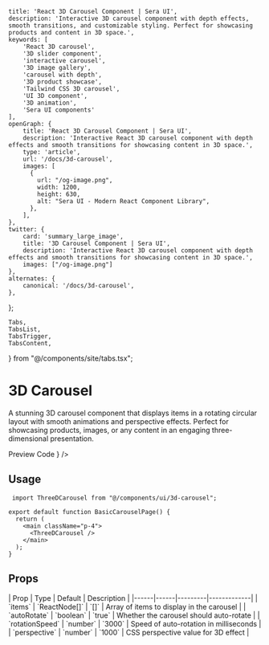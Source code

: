     title: 'React 3D Carousel Component | Sera UI',
    description: 'Interactive 3D carousel component with depth effects, smooth transitions, and customizable styling. Perfect for showcasing products and content in 3D space.',
    keywords: [
        'React 3D carousel',
        '3D slider component',
        'interactive carousel',
        '3D image gallery',
        'carousel with depth',
        '3D product showcase',
        'Tailwind CSS 3D carousel',
        'UI 3D component',
        '3D animation',
        'Sera UI components'
    ],
    openGraph: {
        title: 'React 3D Carousel Component | Sera UI',
        description: 'Interactive React 3D carousel component with depth effects and smooth transitions for showcasing content in 3D space.',
        type: 'article',
        url: '/docs/3d-carousel',
        images: [
          {
            url: "/og-image.png",
            width: 1200,
            height: 630,
            alt: "Sera UI - Modern React Component Library",
          },
        ],
    },
    twitter: {
        card: 'summary_large_image',
        title: '3D Carousel Component | Sera UI',
        description: 'Interactive React 3D carousel component with depth effects and smooth transitions for showcasing content in 3D space.',
        images: ["/og-image.png"]
    },
    alternates: {
        canonical: '/docs/3d-carousel',
    },
};

    Tabs,
    TabsList,
    TabsTrigger,
    TabsContent,
} from "@/components/site/tabs.tsx";



# 3D Carousel <AI dir="left"/>

A stunning 3D carousel component that displays items in a rotating circular layout with smooth animations and perspective effects. Perfect for showcasing products, images, or any content in an engaging three-dimensional presentation.

<Tabs defaultValue="preview" className="">
  <TabsList>
    <TabsTrigger value="preview">Preview</TabsTrigger>
    <TabsTrigger value="code">Code</TabsTrigger>
  </TabsList>
  <TabsContent value="preview">
    <ComponentRenderer component={<ThreeDCarousel />} />
  </TabsContent>
  <TabsContent value="code">
    <CodeBlock filePath="src/app/docs/3d-carousel/3d-carousel.tsx" />
  </TabsContent>
</Tabs>


## Usage

```tsx
 import ThreeDCarousel from "@/components/ui/3d-carousel";

export default function BasicCarouselPage() {
  return (
    <main className="p-4">
      <ThreeDCarousel />
    </main>
  );
}
```

## Props

<MdxTable>
| Prop | Type | Default | Description |
|------|------|---------|-------------|
| `items` | `ReactNode[]` | `[]` | Array of items to display in the carousel |
| `autoRotate` | `boolean` | `true` | Whether the carousel should auto-rotate |
| `rotationSpeed` | `number` | `3000` | Speed of auto-rotation in milliseconds |
| `perspective` | `number` | `1000` | CSS perspective value for 3D effect |
</MdxTable>
